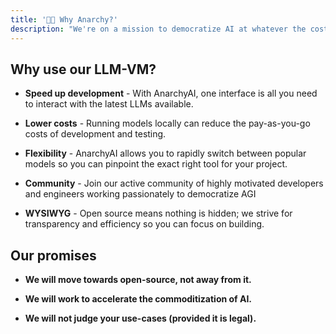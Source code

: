 ```yaml
---
title: '🤔🤌 Why Anarchy?'
description: "We're on a mission to democratize AI at whatever the cost. We're hackers who've grown tired of AI safety rhetoric meaning locked-down APIs with inconsistent support."
---
```


## Why use our LLM-VM?
- **Speed up development** - With AnarchyAI, one interface is all you need to interact with the latest LLMs available.

- **Lower costs** - Running models locally can reduce the pay-as-you-go costs of development and testing.

- **Flexibility** - AnarchyAI allows you to rapidly switch between popular models so you can pinpoint the exact right tool for your project.

- **Community** - Join our active community of highly motivated developers and engineers working passionately to democratize AGI

- **WYSIWYG** - Open source means nothing is hidden; we strive for transparency and efficiency so you can focus on building.

## Our promises

- **We will move towards open-source, not away from it.**

- **We will work to accelerate the commoditization of AI.**

- **We will not judge your use-cases (provided it is legal).**

